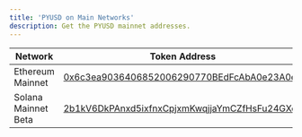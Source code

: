 ```yaml
---
title: 'PYUSD on Main Networks'
description: Get the PYUSD mainnet addresses.
---
```




<MainnetWarning />

| Network | Token Address |
| --- | --- |
| Ethereum Mainnet | [0x6c3ea9036406852006290770BEdFcAbA0e23A0e8](https://etherscan.io/token/0x6c3ea9036406852006290770bedfcaba0e23a0e8) |
| Solana Mainnet Beta | [2b1kV6DkPAnxd5ixfnxCpjxmKwqjjaYmCZfHsFu24GXo](https://solscan.io/token/2b1kV6DkPAnxd5ixfnxCpjxmKwqjjaYmCZfHsFu24GXo) |
